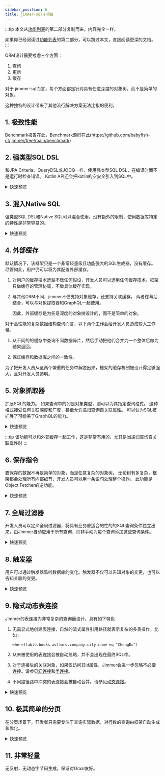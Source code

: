 ```yaml
---
sidebar_position: 6
title: jimmer-sql子项目
---
```



:::tip
本文从[功能列表](../intro)的第二部分复制而来，内容完全一样。

如果你已经阅读过[功能列表](../intro)的第二部分，可以跳过本文，直接阅读更深的文档。
:::

ORM设计需要考虑三个方面：

1. 查询
2. 更新
3. 缓存

对于 jimmer-sql而言，每个方面都是针对具有任意深度的对象树，而不是简单的对象。

这种独特的设计带来了其他流行解决方案无法比拟的便利。

## 1. 极致性能

Benchmark报告[在此](../benchmark)，Benchmark源码在此(https://github.com/babyfish-ct/jimmer/tree/main/benchmark)

## 2. 强类型SQL DSL

和JPA Criteria、QueryDSL或JOOQ一样，使用强类型SQL DSL，在编译时而不是运行时检查错误。 Kotlin API还会把kotlin的空安全引入到SQL中。
   
<details>
<summary>快速预览</summary>
    
<Tabs groupId="language">
<TabItem value="java" label="Java">

```java
BookTable book = BookTable.$;
AuthorTableEx author = AuthorTableEx.$;

List<Book> books = sqlClient
    .createQuery(book)
    .where(
        book.id().in(sqlClient
            .createSubQuery(author)
            .where(author.firstName().eq("Alex"))
            .select(author.books().id())
        )
    )
    .select(book)
    .execute();
```

</TabItem>
<TabItem value="kotlin" label="Kotlin">

```kotlin
val books = sqlClient
    .createQuery(Book::class) {
        where(
            table.id valueIn subQuery(Author::class) {
                where(table.firstName eq "Alex")
                select(table.books.id)
            }
        )
        select(table)
    }
    .execute()
```

</TabItem>
</Tabs>

</details>

## 3. 混入Native SQL

强类型SQL DSL和Native SQL可以混合使用，没有额外的限制，使用数据库特定的特性是非常容易的。

<details>
<summary>快速预览</summary>
    
<Tabs groupId="language">
<TabItem value="java" label="Java">

```java
BookTable book = BookTable.$;

List<Tuple3<Book, Integer, Integer>> rows = sqlClient
    .createQuery(book)
    .select(
        book,
        Expression.numeric().sql(
            Integer.class,
            "rank() over(order by %e desc)",
            it -> {
                it.expression(book.price());
            }
        ),
        Expression.numeric().sql(
            Integer.class,
            "rank() over(partition by %e order by %e desc)",
            it -> {
                it.expression(book.store().id());
                it.expression(book.price());
            }
        )
    )
    .execute();
```

</TabItem>
<TabItem value="kotlin" label="Kotlin">

```kotlin
val rows = sqlClient
    .createQuery(Book::class) {
        select(
            table,
            sql(
                Int::class, 
                "rank() over(order by %e desc)"
            ) {
                expression(table.price)
            },
            sql(
                Int::class, 
                "rank() over(partition by %e order by %e desc)"
            ) {
                expression(table.store.id)
                expression(table.price)
            }
        )
    }
    .execute()
```

</TabItem>
</Tabs>

</details>

## 4. **外部缓存**

默认情况下，该框架只是一个非常轻量级且功能强大的SQL生成器，没有缓存。 尽管如此，用户仍可以将为其配置外部缓存。

1.  对用户的缓存技术选型不做任何假设，开发人员可以选用任何缓存技术。框架只做缓存的管理协调，不做具体缓存实现。

2.  与其他ORM不同，jimmer不仅支持对象缓存，还支持关联缓存。 两者在幕后结合，可以与对象提取器和GraphQL一起使用。

    因此，外部缓存是为任意深度的对象树设计的，而不是简单的对象。

对于高性能的复杂数据结构查询而言，以下两个工作会给开发人员造成较大工作量。

1. 从不同的的缓存中查询不同数据碎片，然后手动把他们合并为一个整体后做为结果返回。

2. 保证缓存和数据库之间的一致性。

为了把开发人员从这两个繁重的任务中解脱出来，框架的缓存机制被设计得足够强大，且对开发人员透明。

## 5. **对象抓取器**

扩展SQL的能力。 如果查询中的列是对象类型，则可以为其指定查询格式。 这种格式接受任何关联深度和广度，甚至允许递归查询自关联属性。 可以认为SQL被扩展了可媲美于GraphQL的能力。

<details>
<summary>快速预览</summary>

<details>
<summary>简单抓取器</summary>
<Tabs groupId="language">
<TabItem value="java" label="Java">

```java
BookTable book = BookTable.$;

List<Book> books = sqlClient
    .createQuery(book)
    .orderBy(book.name())
    .select(
        book.fetch(
            BookFetcher.$
                .allScalarFields()
                .store(
                    BookStoreFetcher.$
                        .allScalarFields()
                )
                .authors(
                    AuthorFetcher.$
                        .allScalarFields()
                )
        )
    )
    .execute();
```

</TabItem>
<TabItem value="kotlin" label="Kotlin">

```kotlin
val books = sqlClient
    .createQuery(Book::class) {
        orderBy(table.name)
        select(
            table.fetchBy { 
                allScalarFields()
                store { 
                    allScalarFields()
                }
                authors { 
                    allScalarFields()
                }
            }
        )
    }
    .execute()
```

</TabItem>
</Tabs>
</details>

<details>
<summary>使用过滤器</summary>
<Tabs groupId="language">
<TabItem value="java" label="Java">

```java
BookTable book = BookTable.$;

List<Book> books = sqlClient
    .createQuery(book)
    .orderBy(book.name())
    .select(
        book.fetch(
            BookFetcher.$
                .allScalarFields()
                .store(
                    BookStoreFetcher.$
                        .allScalarFields()
                )
                .authors(
                    AuthorFetcher.$
                        .allScalarFields(),
                    // 此过滤器对关联集合进行排序 
                    it -> it.filter(args -> {
                        args.orderBy(args.getTable().firstName());
                        args.orderBy(args.getTable().lastName());
                    })
                )
        )
    )
    .execute();
```

</TabItem>
<TabItem value="kotlin" label="Kotlin">

```kotlin
val books = sqlClient
    .createQuery(Book::class) {
        orderBy(table.name)
        select(
            table.fetchBy { 
                allScalarFields()
                store { 
                    allScalarFields()
                }
                authors({
                    // 此过滤器对关联集合进行排序
                    filter { 
                        orderBy(table.firstName)
                        orderBy(table.lastName)
                    }
                }) { 
                    allScalarFields()
                }
            }
        )
    }
    .execute()
```

</TabItem>
</Tabs>
</details>

<details>
<summary>递归查询自关联属性</summary>
<Tabs groupId="language">
<TabItem value="java" label="Java">

```java
TreeNodeTable treeNode = TreeNodeTable.$;

List<TreeNode> rootNodes = sqlClient
    .createQuery(treeNode)
    .where(treeNode.parent().isNull())
    .orderBy(treeNode.name())
    .select(
        treeNode.fetch(
            TreeNodeFetcher.$
                .allScalarFields()
                .childNodes(
                    TreeNodeFetcher.$.allScalarFields(),
                    it -> {
                        // 递归查询，无论多深
                        it.recursive(args ->
                            // 但，排除某些子树
                            !args.getEntity().name().equals("XX")
                        );
                        it.filter(args -> {
                            args.orderBy(args.getTable().name());
                        });
                    }
                )
        )
    )
    .execute();
```

</TabItem>
<TabItem value="kotlin" label="Kotlin">

```kotlin
val rootNodes = sqlClient
    .createQuery(TreeNode::class) {
        where(table.parent.isNull())
        orderBy(table.name)
        select(
            table.fetchBy {
                allScalarFields()
                childNodes({
                    // 递归查询，无论多深
                    recursive {
                        // 但，排除某些子树
                        entity.name != "XX"
                    }
                    filter { 
                        orderBy(table.name)
                    }
                }) { 
                    allScalarFields()
                }
            }
        )
    }
    .execute()
```

</TabItem>
</Tabs>
</details>

</details>

:::tip
该功能可以和外部缓存一起工作，这是非常有用的，尤其是当递归查询自关联属性时
:::

## 6. **保存指令**

要保存的数据不再是简单的对象，而是任意复杂的对象树。 无论树有多复杂，框架都会处理所有内部细节，开发人员可以用一条语句处理整个操作。 此功能是Object Fetcher的逆功能。

<details>
<summary>快速预览</summary>

<details>
<summary>保存孤单的对象</summary>

<Tabs groupId="language">
<TabItem value="java" label="Java">

```java
Book toBeSaved = BookDraft.$.produce(book -> {
    book
        .setName("Algorithms")
        .setEdition(4)
        .setPrice(new BigDecimal("53.99"));
});
Book saved = sqlClient
    .getEntities()
    .save(toBeSaved)
    .getModifiedEntity();
```

</TabItem>
<TabItem value="kotlin" label="Kotlin">

```kotlin
val toBeSaved = new(Book::class).by {
    name = "Algorithms"
    edition = 4
    price = BigDecimal("53.99")
}
val saved = sqlClient
    .entities
    .save(toBeSaved)
    .modifiedEntity
```

</TabItem>
</Tabs>
</details>

<details>
<summary>保存浅的对象树</summary>

如果被保存对象的关联对象只有id，那么只会修改当前对象及其与其他对象的关联（这可能会导致中间表被修改），而关联对象本身不会被修改。

<Tabs groupId="language">
<TabItem value="java" label="Java">

```java
Book toBeSaved = BookDraft.$.produce(book -> {
    book
        .setName("Algorithms")
        .setEdition(4)
        .setPrice(new BigDecimal("53.99"))
        .setStore(store -> {
            store.setId(7883L);
        })
        .addIntoAuthors(author -> {
            author.setId(28756L);
        })
        .addIntoAuthors(author -> {
            author.setId(634L);
        });
});
Book saved = sqlClient
    .getEntities()
    .save(toBeSaved)
    .getModifiedEntity();
```

</TabItem>
<TabItem value="kotlin" label="Kotlin">

```kotlin
val toBeSaved = new(Book::class).by {
    name = "Algorithms"
    edition = 4
    price = BigDecimal("53.99")
    store().apply {
        id = 7833L
    }
    authors().addBy {
        id = 28756L
    }
    authors().addBy {
        id = 634L
    }
}
val saved = sqlClient
    .entities
    .save(toBeSaved)
    .modifiedEntity
```

</TabItem>
</Tabs>
</details>

<details>
<summary>保存深的对象树</summary>

如果被保存对象的关联对象包含非id属性，则

- 不仅可以修改当前对象及其与其他对象的关联（可能导致修改中间表），还可以进一步修改关联对象。

- 被保存对象树的深度可以不受限制。 然而，无论它有多深，框架都可以处理其中的所有细节。

<Tabs groupId="language">
<TabItem value="java" label="Java">

```java
Book toBeSaved = BookDraft.$.produce(book -> {
    book
        .setName("Algorithms")
        .setEdition(4)
        .setPrice(new BigDecimal("53.99"))
        .setStore(store -> {
            store.setName("O'REILLY");
        })
        .addIntoAuthors(author -> {
            author
                .setFirstName("Robert")
                .setLastName("Sedgewick")
                .setGender(Gender.MALE);
        })
        .addIntoAuthors(author -> {
            author
                .setFirstName("Kevin")
                .setLastName("Wayne")
                .setGender(Gender.MALE);
        });
});
Book saved = sqlClient
    .getEntities()
    .saveCommand(toBeSaved)
    .configure(it -> {
        // 如果某些关联对象不存在，自动创建它们
        it.setAutoAttachingAll();
    })
    .execute()
    .getModifiedEntity();
```

</TabItem>
<TabItem value="kotlin" label="Kotlin">

```kotlin
val toBeSaved = new(Book::class).by { 
    name = "Algorithms"
    edition = 4
    price = BigDecimal("53.99")
    store().apply { 
        name = "O'REILLY"
    }
    authors().addBy { 
        firstName = "Robert"
        lastName = "Sedgewick"
        gender = Gender.MALE
    }
    authors().addBy { 
        firstName = "Kevin"
        lastName = "Wayne"
        gender = Gender.MALE
    }
}
val saved = sqlClient
    .entities
    .save(toBeSaved) {
        // 如果某些关联对象不存在，自动创建它们
        setAutoAttachingAll()
    }
    .modifiedEntity
```

</TabItem>
</Tabs>
</details>

</details>

## 7. 全局过滤器

开发人员可以定义全局过滤器，将具有业务普适合的性的的SQL查询条件独立出来，由Jimmer自动应用于所有查询，而非手动为每个查询添加这些查询条件。

<details>
<summary>快速预览</summary>

全局过滤器的典型应用场景：软删除、多租户、基于数据行的数据授权。

这里以多租户为例，简要说明。

<details>
<summary>定义全局过滤器</summary>
如果使用Spring托管，代码方式如下：

<Tabs groupId="language">
<TabItem value="java" label="Java">

```java
@Component
public class TenantFilter implements Filter<TenantAwareProps> {

    protected final TenantProvider tenantProvider;

    public TenantFilter(TenantProvider tenantProvider) {
        this.tenantProvider = tenantProvider;
    }

    @Override
    public void filter(FilterArgs<TenantAwareProps> args) {
        String tenant = tenantProvider.get();
        if (tenant != null) {
            args.where(args.getTable().tenant().eq(tenant));
        }
    }
}
```

</TabItem>
<TabItem value="kotlin" label="Kotlin">

```kotlin
@Component
class TenantFilter(
    protected val tenantProvider: TenantProvider
) : KFilter<TenantAware> {

    override fun filter(args: KFilterArgs<TenantAware>) {
        tenantProvider.tenant?.let {
            args.apply {
                where(table.tenant.eq(it))
            }
        }
    }
}
```

</TabItem>
</Tabs>

这里，假设

- `TenantAware`是所有需要按租户划分的实体的抽象类型*(在Jimmer中修饰这种类型的注解是@MappedSupperClass而非@Entity)*。
- `tenantProvder`是一个简单的依赖对象，它唯一的作用是从当前操作者的身份信息解析出租户名。

开发人员需要为SqlClient配置全局过滤器，方可启用过滤器。这里不讨论此细节，直接看效果。
</details>

<details>
<summary>I. 过滤聚合根对象</summary>

假设`Book`实体继承了`TenantAware`，用法如下

<Tabs groupId="language">
<TabItem value="java" label="Java">

```java
List<Book> books = sqlClient.getEntities.findAll(Book.class);
```

</TabItem>
<TabItem value="kotlin" label="Kotlin">

```kotlin
val books = sqlClient.entities.findAll(Book::class);
```

</TabItem>
</Tabs>
或
<Tabs groupId="language">
<TabItem value="java" label="Java">

```java
BookTable book = BookTable.$;
List<Book> books = sqlClient
    .createQuery(book)
    .select(book)
    .execute();
```

</TabItem>
<TabItem value="kotlin" label="Kotlin">

```kotlin
val books = SqlClient
    .createQuery(Book::class) {
        select(table)
    }
    .execute()
```

</TabItem>
</Tabs>

生成的SQL如下

```sql
select 
    tb_1_.ID, 
    tb_1_.TENANT, 
    tb_1_.NAME, 
    tb_1_.EDITION, 
    tb_1_.PRICE, 
    tb_1_.STORE_ID 
from BOOK as tb_1_
/* highlight-next-line */ 
where tb_1_.TENANT = ?
```

不难发现，这里使用了最简单的查询，没有任何查询参数。但是最终生产的SQL仍然过滤了`tb_1_.TENANT`。

</details>

<details>
<summary>II. 过滤关联对象</summary>

不仅可以过滤聚合根对象，关联对象也可以被过滤。

假设`Book`实体继承了`TenantAware`，用法如下

<Tabs groupId="language">
<TabItem value="java" label="Java">

```java
List<Author> authors = sqlClient.getEntities.findAll(
    AuthorFetcher.$
        .allScalarFields()
        // highlight-next-line
        .books(
            BookFetcher.$
                .allScalarFields()
        )
);
```

</TabItem>
<TabItem value="kotlin" label="Kotlin">

```kotlin
val books = sqlClient.entities.findAll(
    newFetcher(Author::class).by {
        allScalarFields()
        // highlight-next-line
        books {
            allScalarFields()
        }
    }
);
```

</TabItem>
</Tabs>
或
<Tabs groupId="language">
<TabItem value="java" label="Java">

```java
AuthorTable author = AuthorTable.$;
List<Author> authors = sqlClient
    .createQuery(author)
    .select(
        author.fetch(
            AuthorFetcher.$
                .allScalarFields()
                // highlight-next-line
                .books(
                    BookFetcher.$
                        .allScalarFields()
                )
        )
    )
    .execute();
```

</TabItem>
<TabItem value="kotlin" label="Kotlin">

```kotlin
val authors = SqlClient
    .createQuery(Author::class) {
        select(
            table.fetchBy {
                allScalarFields()
                // highlight-next-line
                books {
                    allScalarFields()
                }
            }
        )
    }
    .execute()
```

</TabItem>
</Tabs>

这会导致如下两句SQL被生成

1.  查询聚合根
    ```sql
    select 
        tb_1_.ID, tb_1_.FIRST_NAME, tb_1_.LAST_NAME, tb_1_.GENDER 
    from AUTHOR as tb_1_
    ```

2.  查询关联对象
    ```sql
    select 
        tb_2_.AUTHOR_ID, 
        tb_1_.ID, 
        tb_1_.TENANT, 
        tb_1_.NAME, 
        tb_1_.EDITION, 
        tb_1_.PRICE 
    from BOOK as tb_1_ 
    inner join BOOK_AUTHOR_MAPPING as tb_2_ 
        on tb_1_.ID = tb_2_.BOOK_ID 
    where 
        tb_2_.AUTHOR_ID in (?, ?, ?, ?, ?) 
    and 
        /* highlight-next-line */
        tb_1_.TENANT = ?
    ```

不难发现，这里使用了对象抓取器。虽然对象抓取器没有对关联属性`Author.books`施加任何[字段级过滤器](./query/fetcher#字段过滤器)，但`Book`类的全局过滤器仍然生效。导致，最终生产的SQL仍然过滤了租户信息。

:::info
这里通过[对象抓取器](./query/fetcher)演示了关联对象的过滤。事实上，Jimmer提供的[GraphQL](../spring-graphql)功能同样可以利用全局过滤器过滤关联对象，二者效果一样，不再赘述。
:::

</details>
</details>

## 8. 触发器

用户可以通过触发器监听数据库的变化。触发器不仅可以告知对象的变更，也可以告知关联的变更。

<details>
<summary>快速预览</summary>

注册处理逻辑

<Tabs groupId="language">
<TabItem value="java" label="Java">

```java
sqlClient.getTriggers().addEntityListener(Book.class, e -> {
    System.out.println("The object `Book` is changed");
    System.out.println("\told: " + e.getOldEntity());
    System.out.println("\tnew: " + e.getNewEntity());
});
sqlClient.getTriggers().addAssociationListener(BookProps.STORE, e -> {
    System.out.println("The many-to-one association `Book.store` is changed");
    System.out.println("\tbook id: " + e.getSourceId());
    System.out.println("\tdetached book store id: " + e.getDetachedTargetId());
    System.out.println("\tattached book store id: " + e.getAttachedTargetId());
});
sqlClient.getTriggers().addAssociationListener(BookStoreProps.BOOKS, e -> {
    System.out.println("The one-to-many association `BookStore.books` is changed");
    System.out.println("\tbook store id: " + e.getSourceId());
    System.out.println("\tdetached book id: " + e.getDetachedTargetId());
    System.out.println("\tattached book id: " + e.getAttachedTargetId());
});
```

</TabItem>
<TabItem value="kotlin" label="Kotlin">

```kotlin
sqlClient.triggers.addEntityListener(Book::class) {
    println("The object `Book` is changed");
    println("\told: ${it.oldEntity}");
    println("\tnew: ${it.newEntity}");
}
sqlClient.triggers.addAssociationListener(Book::store) {
    println("The many-to-one association `Book.store` is changed");
    println("\tbook id: ${it.sourceId}");
    println("\tdetached book store id: ${it.detachedTargetId}");
    println("\tattached book store id: ${it.attachedTargetId}");
}
sqlClient.triggers.addAssociationListener(BookStore::books) {
    println("The one-to-many association `BookStore.books` is changed");
    println("\tbook store id: ${it.sourceId}");
    println("\tdetached book id: ${it.detachedTargetId}");
    println("\tattached book id: ${it.attachedTargetId}");
}
```

</TabItem>
</Tabs>

用户还做需要少许额外的工作，方能让触发器生效。这里不讨论此细节，直接看效果。

修改数据中`id`为7的`Book`的外键。

```sql
update BOOK set STORE_ID = 2 where ID = 7;
```
这里，外键被修改为2。假设修改前的旧值为1，可以得到如下输出

```
The object `Book` is changed
    old: {"id":7,"name":"Programming TypeScript","edition":1,"price":47.50,"store":{"id":1}}
    new: {"id":7,"name":"Programming TypeScript","edition":1,"price":47.50,"store":{"id":2}}
The many-to-one association `Book.store` is changed
    book id: 7
    detached book store id: 1
    attached book store id: 2
The one-to-many association `BookStore.books` is changed
    book store id: 1
    detached book id: 7
    attached book id: null
The one-to-many association `BookStore.books` is changed
    book store id: 2
    detached book id: null
    attached book id: 7
```

</details>

## 9. **隐式动态表连接**

Jimmer的表连接为非常复杂的查询而设计，具有如下特色

1.  无需显式地创建表连接，自然的流式属性引用路径就表示复杂的多表操作，比如：

    `where(table.books.authors.company.city.name eq "ChengDu")`

2.  从未被使用的表连接会被自动忽略，并不会出现在最终SQL中。

3.  对于连接后的关联对象，如果仅访问其id属性，Jimmer会进一步忽略不必要连接。请参见[幻连接](./table-join#幻连接)和[半连接](./table-join#半连接)。

4.  不同路径路中冲突的表连接会被自动合并。请参见[动态连接](./table-join#动态连接)。

<details>
<summary>快速预览</summary>

这里示范自动合并冲突的表连接。

为了简单起见，仅示范最简单的两表连接。

<Tabs groupId="language">
<TabItem value="java" label="Java">

```java
public List<Book> findBooks(
    @Nullable String storeName,
    @Nullable String storeWebsite
) {
    BookTable book = BookTable.$;
    
    return sqlClient
        .createQuery(book)
        .whereIf(
            storeName != null,
            () -> book.store().name().like(storeName)
        )
        .whereIf(
            storeWebsite != null,
            () -> book.store().website().like(storeWebsite)
        )
        .select(book)
        .execute();
}
```

</TabItem>
<TabItem value="kotlin" label="Kotlin">

```kotlin
fun findBooks(
    storeName: String?,
    storeWebsite: String?
): List<Book> =
    sqlClient
        .createQuery(Book::class) {
            storeName?.let { 
                where(table.store.name like it)
            }
            storeWebsite?.let { 
                where(table.store.website like it)
            }
            select(table)
        }
        .execute()
```

</TabItem>
</Tabs>

以上述代码为例，Java代码中的`book.store()`和kotlin代码中的`table.store`代表关联`Book::store`的内连接。

显然，上面的代码实现了动态查询，不同的参数会导致生成不同的SQL。

当以上两个条件都满足时，在最终生成的SQL中，`Book::store`的表连接只会出现一次，而非两次。
</details>

## 10. 极其简单的分页

在分页场景下，开发者只需要专注于查询实际数据，对行数的查询由框架自动生成和优化。

<details>
<summary>快速预览</summary>

<Tabs groupId="language">
<TabItem value="java" label="Java">

```java
BookTable book = BookTable.$;

// 开发者只需要专注于查询实际数据
ConfigurableRootQuery<Book> query = sqlClient
    .createQuery(book)
    ... 省略一些代码逻辑，包含: ...
    ... 1. 任意复杂的动态条件 ...
    ... 2. 任意复杂的动态排序 ...
    ... 3. 任意复杂的子查询 ...
    .select(book);

// 对行数的查询由框架自动生成和优化
TypedRootQuery<Long> countQuery = query
    .reselect((q, t) -> 
        q.select(t.count())
    )
    .withoutSortingAndPaging();

int rowCount = countQuery.execute().get(0).intValue();

// 查询从1/3处到2/3的部分数据
List<Book> books = query
    .limit(/*limit*/ rowCount / 3, /*offset*/ rowCount / 3)
    .execute();
```

</TabItem>
<TabItem value="kotlin" label="Kotlin">

```kotlin
// 开发者只需要专注于查询实际数据
val query = sqlClient
    .createQuery(Book::class) {
        ... 省略一些代码逻辑，包含: ...
        ... 1. 任意复杂的动态条件 ...
        ... 2. 任意复杂的动态排序 ...
        ... 3. 任意复杂的子查询 ...
        select(table)
    }

// 对行数的查询由框架自动生成和优化。
val countQuery = query
    .reselect {
        select(count(table))
    }
    .withoutSortingAndPaging()

val rowCount = countQuery.execute()[0]

// 查询从1/3处到2/3的部分数据
val books = query
    .limit(limit = rowCount / 3, offset = rowCount / 3)
    .execute()
```

</TabItem>
</Tabs>
</details>

## 11. 非常轻量

无反射，无动态字节码生成，保证对Graal友好。
